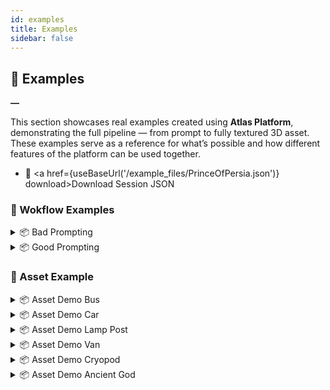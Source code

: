 ```yaml
---
id: examples
title: Examples
sidebar: false
---
```




## 🧪 Examples
**―**

This section showcases real examples created using **Atlas Platform**, demonstrating the full pipeline — from prompt to fully textured 3D asset. These examples serve as a reference for what’s possible and how different features of the platform can be used together.


- 📁 <a href={useBaseUrl('/example_files/PrinceOfPersia.json')} download>Download Session JSON</a>

### 🔹 Wokflow Examples


<details className="example-callout">
  <summary>📦 Bad Prompting</summary>

  <div className="session-header">
    <p className="session-description">
      <strong>Description:</strong> A stylized sci-fi cryopod with industrial plating and a glowing core.
    </p>
    <a href={useBaseUrl('/example_files/WorkflowDemo_BadPrompting.json')} download className="session-download-link">📁 <strong>Download Session</strong></a>
  </div>

  <div className="session-image-row">
    <img src={useBaseUrl('/example_files/WorkflowDemo_BadPrompting/preview1.png')} alt="Sample 1" className="session-preview-img"/>
    <img src={useBaseUrl('/example_files/WorkflowDemo_BadPrompting/preview2.png')} alt="Sample 2" className="session-preview-img"/>
    <img src={useBaseUrl('/example_files/WorkflowDemo_BadPrompting/preview3.png')} alt="Sample 3" className="session-preview-img"/>
    <img src={useBaseUrl('/example_files/WorkflowDemo_BadPrompting/preview4.png')} alt="Sample 4" className="session-preview-img"/>
    <img src={useBaseUrl('/example_files/WorkflowDemo_BadPrompting/preview5.png')} alt="Sample 5" className="session-preview-img"/>
  </div>

  <p className="session-tags">Tags: workflow, APS, restyle, stylized</p>
</details>

<details className="example-callout">
  <summary>📦 Good Prompting</summary>

  <div className="session-header">
    <p className="session-description">
      <strong>Description:</strong> A stylized sci-fi cryopod with industrial plating and a glowing core.
    </p>
    <a href={useBaseUrl('/example_files/WorkflowDemo_ GoodPrompting.json')} download className="session-download-link">📁 <strong>Download Session</strong></a>
  </div>

  <div className="session-image-row">
    <img src={useBaseUrl('/example_files/WorkflowDemo_ GoodPrompting/preview1.png')} alt="Sample 1" className="session-preview-img"/>
    <img src={useBaseUrl('/example_files/WorkflowDemo_ GoodPrompting/preview2.png')} alt="Sample 2" className="session-preview-img"/>
    <img src={useBaseUrl('/example_files/WorkflowDemo_ GoodPrompting/preview3.png')} alt="Sample 3" className="session-preview-img"/>
  </div>

  <p className="session-tags">Tags: workflow, APS, restyle, stylized</p>
</details>




### 🔹 Asset Example



<details className="example-callout">
  <summary>📦 Asset Demo Bus</summary>

  <div className="session-header">
    <p className="session-description">
      <strong>Description:</strong> A stylized bus asset showing usage of artcore restyle feature.
    </p>
    <a href={useBaseUrl('/example_files/AssetRestyle_Bus/AssetRestyle_Bus.json')} download className="session-download-link">📁 <strong>Download Session</strong></a>
  </div>

  <div className="session-image-row">
    <img src={useBaseUrl('/example_files/AssetRestyle_Bus/preview1.png')} alt="Sample 1" className="session-preview-img"/>
    <img src={useBaseUrl('/example_files/AssetRestyle_Bus/preview2.jpg')} alt="Sample 2" className="session-preview-img"/>
    <img src={useBaseUrl('/example_files/AssetRestyle_Bus/preview3.png')} alt="Sample 3" className="session-preview-img"/>
  </div>

  <p className="session-tags">Tags: workflow, artcore, restyle, stylized</p>
</details>


<details className="example-callout">
  <summary>📦 Asset Demo Car</summary>

  <div className="session-header">
    <p className="session-description">
      <strong>Description:</strong> A stylized car asset showing usage of artcore restyle feature.
    </p>
    <a href={useBaseUrl('/example_files/AssetRestyle_Car/AssetRestyle_Car.json')} download className="session-download-link">📁 <strong>Download Session</strong></a>
  </div>

  <div className="session-image-row">
    <img src={useBaseUrl('/example_files/AssetRestyle_Car/preview1.png')} alt="Sample 1" className="session-preview-img"/>
    <img src={useBaseUrl('/example_files/AssetRestyle_Car/preview2.png')} alt="Sample 2" className="session-preview-img"/>
    <img src={useBaseUrl('/example_files/AssetRestyle_Car/preview3.png')} alt="Sample 3" className="session-preview-img"/>
    <img src={useBaseUrl('/example_files/AssetRestyle_Car/preview4.png')} alt="Sample 3" className="session-preview-img"/>
  </div>

  <p className="session-tags">Tags: workflow, artcore, restyle, stylized</p>
</details>

<details className="example-callout">
  <summary>📦 Asset Demo Lamp Post</summary>

  <div className="session-header">
    <p className="session-description">
      <strong>Description:</strong> A stylized lamp post asset showing usage of artcore restyle feature.
    </p>
    <a href={useBaseUrl('/example_files/AssetRestyle_LampPost/AssetRestyle_LampPost.json')} download className="session-download-link">📁 <strong>Download Session</strong></a>
  </div>

  <div className="session-image-row">
    <img src={useBaseUrl('/example_files/AssetRestyle_LampPost/preview1.png')} alt="Sample 1" className="session-preview-img"/>
    <img src={useBaseUrl('/example_files/AssetRestyle_LampPost/preview2.png')} alt="Sample 2" className="session-preview-img"/>
    <img src={useBaseUrl('/example_files/AssetRestyle_LampPost/preview3.png')} alt="Sample 3" className="session-preview-img"/>
  </div>

  <p className="session-tags">Tags: workflow, artcore, restyle, stylized</p>
</details>

<details className="example-callout">
  <summary>📦 Asset Demo Van</summary>

  <div className="session-header">
    <p className="session-description">
      <strong>Description:</strong> A stylized vehicle asset showing usage of artcore restyle feature.
    </p>
    <a href={useBaseUrl('/example_files/AssetRestyle_Van1/AssetRestyle_Van1.json')} download className="session-download-link">📁 <strong>Download Session</strong></a>
  </div>

  <div className="session-image-row">
    <img src={useBaseUrl('/example_files/AssetRestyle_Van1/preview1.png')} alt="Sample 1" className="session-preview-img"/>
    <img src={useBaseUrl('/example_files/AssetRestyle_Van1/preview2.jpg')} alt="Sample 2" className="session-preview-img"/>
    <img src={useBaseUrl('/example_files/AssetRestyle_Van1/preview3.png')} alt="Sample 3" className="session-preview-img"/>
  </div>

  <p className="session-tags">Tags: workflow, artcore, restyle, stylized</p>
</details>



<details className="example-callout">
  <summary>📦 Asset Demo Cryopod</summary>

  <div className="session-header">
    <p className="session-description">
      <strong>Description:</strong> A stylized sci-fi cryopod showing the usage of artcore.
    </p>
    <a href={useBaseUrl('/example_files/AssetDemo_Cryopod.json')} download className="session-download-link">📁 <strong>Download Session</strong></a>
  </div>

  <div className="session-image-row">
    <img src={useBaseUrl('/example_files/AssetDemo_Cryopod/preview1.png')} alt="Sample 1" className="session-preview-img"/>
    <img src={useBaseUrl('/example_files/AssetDemo_Cryopod/preview2.png')} alt="Sample 2" className="session-preview-img"/>
  </div>

  <p className="session-tags">Tags: workflow, artcore, stylized</p>
</details>



<details className="example-callout">
  <summary>📦 Asset Demo Ancient God</summary>

  <div className="session-header">
    <p className="session-description">
      <strong>Description:</strong> A stylized sci-fi cryopod with industrial plating and a glowing core.
    </p>
    <a href={useBaseUrl('/example_files/AssetDemo_AncientGod/AssetDemo_AncientGod.json')} download className="session-download-link">📁 <strong>Download Session</strong></a>
  </div>

  <div className="session-image-row">
    <img src={useBaseUrl('/example_files/AssetDemo_AncientGod/preview1.jpg')} alt="Sample 1" className="session-preview-img"/>
    <img src={useBaseUrl('/example_files/AssetDemo_AncientGod/preview2.png')} alt="Sample 2" className="session-preview-img"/>
    <img src={useBaseUrl('/example_files/AssetDemo_AncientGod/preview3.png')} alt="Sample 3" className="session-preview-img"/>
  </div>

  <p className="session-tags">Tags: workflow, artcore, restyle, stylized</p>
</details>









